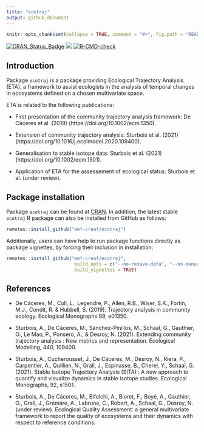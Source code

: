 ```yaml
---
title: "ecotraj"
output: github_document
---
```


```r

knitr::opts_chunk$set(collapse = TRUE, comment = "#>", fig.path = "README-")
```

  [![CRAN\_Status\_Badge](http://www.r-pkg.org/badges/version/ecotraj)](https://cran.r-project.org/package=ecotraj)
  [![](https://cranlogs.r-pkg.org/badges/ecotraj)](https://cran.rstudio.com/web/packages/ecotraj/index.html)
[![R-CMD-check](https://github.com/emf-creaf/ecotraj/workflows/R-CMD-check/badge.svg)](https://github.com/emf-creaf/ecotraj/actions)

## Introduction

Package `ecotraj` is a package providing Ecological Trajectory Analysis (ETA), a framework to assist ecologists in the analysis of temporal changes in ecosystems defined on a chosen multivariate space. 

ETA is related to the following publications:

* First presentation of the community trajectory analysis framework: De Cáceres et al. (2019) (https://doi.org/10.1002/ecm.1350).

* Extension of community trajectory analysis: Sturbois et al. (2021) (https://doi.org/10.1016/j.ecolmodel.2020.109400).

* Generalisation to stable isotope data: Sturbois et al. (2021) (https://doi.org/10.1002/ecm.1501).

* Application of ETA for the assessement of ecological status: Sturbois et al. (under review).

## Package installation

Package `ecotraj` can be found at [CRAN](https://cran.r-project.org/package=ecotraj). In addition, the latest stable `ecotraj` R package can also be installed from GitHub as follows:

```r
remotes::install_github("emf-creaf/ecotraj")
```


Additionally, users can have help to run package functions directly as package vignettes, by forcing their inclusion in installation: 
```r
remotes::install_github("emf-creaf/ecotraj", 
                         build_opts = c("--no-resave-data", "--no-manual"),
                         build_vignettes = TRUE)
```

## References

+ De Cáceres, M., Coll, L., Legendre, P., Allen, R.B., Wiser, S.K., Fortin, M.J., Condit, R. & Hubbell, S. (2019). Trajectory analysis in community ecology. Ecological Monographs 89, e01350.

+ Sturbois, A., De Cáceres, M., Sánchez-Pinillos, M., Schaal, G., Gauthier, O., Le Mao, P., Ponsero, A., & Desroy, N. (2021). Extending community trajectory analysis : New metrics and representation. Ecological Modelling, 440, 109400. 

+ Sturbois, A., Cucherousset, J., De Cáceres, M., Desroy, N., Riera, P., Carpentier, A., Quillien, N., Grall,
J., Espinasse, B., Cherel, Y., Schaal, G. (2021). Stable Isotope Trajectory Analysis (SITA) : A new approach to quantify and visualize dynamics in stable isotope studies. Ecological Monographs, 92, e1501. 

+ Sturbois, A., De Cáceres, M., Bifolchi, A., Bioret, F., Boyé, A., Gauthier, O., Grall, J., Grémare, A., Labrune, C., 
Robert, A., Schaal, G., Desroy, N. (under review). Ecological Quality Assessment: a general multivariate framework to report the quality of ecosystems and their dynamics with respect to reference conditions.
